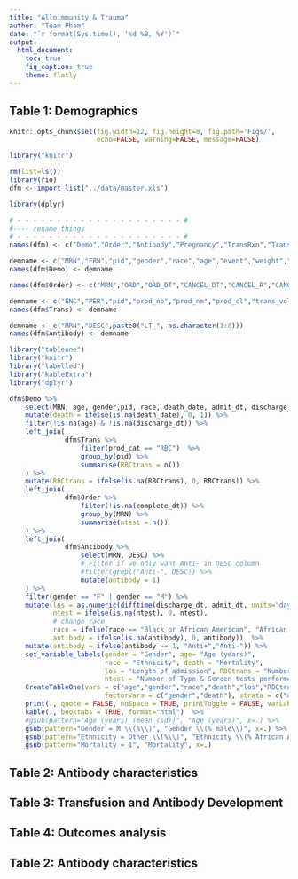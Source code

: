 ```yaml
---
title: "Alloimmunity & Trauma"
author: "Team Pham"
date: "`r format(Sys.time(), '%d %B, %Y')`"
output:
  html_document:
    toc: true
    fig_caption: true
    theme: flatly
---
```


## Table 1: Demographics

```r
knitr::opts_chunk$set(fig.width=12, fig.height=8, fig.path='Figs/',
                      echo=FALSE, warning=FALSE, message=FALSE)
```

```r
library("knitr")

rm(list=ls())
library(rio)
dfm <- import_list("../data/master.xls")

library(dplyr)

# - - - - - - - - - - - - - - - - - - - - - #
#---- rename things
# - - - - - - - - - - - - - - - - - - - - - #
names(dfm) <- c("Demo","Order","Antibody","Pregnancy","TransRxn","Trans")

demname <- c("MRN","FRN","pid","gender","race","age","event","weight","blood_type","pregnancy_status","admit_dt","discharge_dt","death_date","encounter_key")
names(dfm$Demo) <- demname

names(dfm$Order) <- c("MRN","ORD","ORD_DT","CANCEL_DT","CANCEL_R","CANCEL_P","complete_dt")

demname <- c("ENC","PER","pid","prod_nb","prod_nm","prod_cl","trans_vol","prod_cat","prod_event","prod_event_dt")
names(dfm$Trans) <- demname

demname <- c("MRN","DESC",paste0("LT_", as.character(1:8)))
names(dfm$Antibody) <- demname

library("tableone")
library("knitr")
library("labelled")
library("kableExtra")
library("dplyr")

dfm$Demo %>%
    select(MRN, age, gender,pid, race, death_date, admit_dt, discharge_dt) %>%
    mutate(death = ifelse(is.na(death_date), 0, 1)) %>%
    filter(!is.na(age) & !is.na(discharge_dt)) %>%
    left_join(
              dfm$Trans %>%
                  filter(prod_cat == "RBC")  %>%
                  group_by(pid) %>%
                  summarise(RBCtrans = n()) 
    ) %>%
    mutate(RBCtrans = ifelse(is.na(RBCtrans), 0, RBCtrans)) %>%
    left_join(
              dfm$Order %>%
                  filter(!is.na(complete_dt)) %>%
                  group_by(MRN) %>%
                  summarise(ntest = n())
    ) %>%
    left_join(
              dfm$Antibody %>%
                  select(MRN, DESC) %>%
                  # Filter if we only want Anti- in DESC column
                  #filter(grepl("Anti-", DESC)) %>% 
                  mutate(antibody = 1)
    ) %>%
    filter(gender == "F" | gender == "M") %>%
    mutate(los = as.numeric(difftime(discharge_dt, admit_dt, units="days")),
           ntest = ifelse(is.na(ntest), 0, ntest),
           # change race
           race = ifelse(race == "Black or African American", "African American", "Other"),
           antibody = ifelse(is.na(antibody), 0, antibody))  %>%
    mutate(antibody = ifelse(antibody == 1, "Anti+","Anti-")) %>%
    set_variable_labels(gender = "Gender", age= "Age (years)",
                        race = "Ethnicity", death = "Mortality",
                        los = "Length of admission", RBCtrans = "Number of RBC transfusion", 
                        ntest = "Number of Type & Screen tests performed") %>%
    CreateTableOne(vars = c("age","gender","race","death","los","RBCtrans","ntest"),
                        factorVars = c("gender","death"), strata = c("antibody"), data=.) %>%
    print(., quote = FALSE, noSpace = TRUE, printToggle = FALSE, varLabels = TRUE, nonnormal = c("los","RBCtrans","ntest")) %>%
    kable(., booktabs = TRUE, format="html")  %>%
    #gsub(pattern="Age (years) (mean (sd))", "Age (years)", x=.) %>%
    gsub(pattern="Gender = M \\(%\\)", "Gender \\(% male\\)", x=.) %>%
    gsub(pattern="Ethnicity = Other \\(%\\)", "Ethnicity \\(% African American\\)", x=.) %>%
    gsub(pattern="Mortality = 1", "Mortality", x=.)

```


## Table 2: Antibody characteristics


## Table 3: Transfusion and Antibody Development


## Table 4: Outcomes analysis


## Table 2: Antibody characteristics
